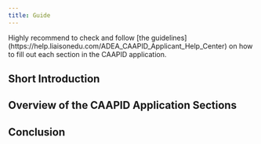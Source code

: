 ```yaml
---
title: Guide
---
```


<Aside>
  Highly recommend to check and follow [the
  guidelines](https://help.liaisonedu.com/ADEA_CAAPID_Applicant_Help_Center) on how to fill out each
  section in the CAAPID application.
</Aside>

## Short Introduction

<CloudflareVideo url="https://customer-wtysz9f3h0qusk86.cloudflarestream.com/67b88c6b69665286b2306e980be9958f/watch"></CloudflareVideo>

## Overview of the CAAPID Application Sections

<CloudflareVideo url="https://customer-wtysz9f3h0qusk86.cloudflarestream.com/c1e043a332dc8cb40e3669a5470772a1/watch"></CloudflareVideo>

## Conclusion

<CloudflareVideo url="https://customer-wtysz9f3h0qusk86.cloudflarestream.com/967c5d47b4fb1044838dd4a41e5c9137/watch"></CloudflareVideo>
